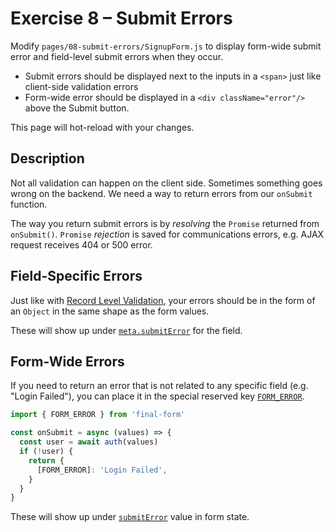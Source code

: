 
# Exercise 8 – Submit Errors

Modify `pages/08-submit-errors/SignupForm.js` to display form-wide submit error and field-level submit errors when they occur.

- Submit errors should be displayed next to the inputs in a `<span>` just like client-side validation errors
- Form-wide error should be displayed in a `<div className="error"/>` above the Submit button.

This page will hot-reload with your changes.

<SignupForm />

## Description

Not all validation can happen on the client side. Sometimes something goes wrong on the backend. We need a way to return errors from our `onSubmit` function.

The way you return submit errors is by _resolving_ the `Promise` returned from `onSubmit()`. `Promise` _rejection_ is saved for communications errors, e.g. AJAX request receives 404 or 500 error.

## Field-Specific Errors

Just like with [Record Level Validation](../04-validate-with-final-form), your errors should be in the form of an `Object` in the same shape as the form values.

These will show up under [`meta.submitError`](https://final-form.org/docs/final-form/types/FieldState#submiterror) for the field.

## Form-Wide Errors

If you need to return an error that is not related to any specific field (e.g. "Login Failed"), you can place it in the special reserved key [`FORM_ERROR`](https://final-form.org/docs/final-form/api#form_error).

```js
import { FORM_ERROR } from 'final-form'

const onSubmit = async (values) => {
  const user = await auth(values)
  if (!user) {
    return {
      [FORM_ERROR]: 'Login Failed',
    }
  }
}
```

These will show up under [`submitError`](https://final-form.org/docs/final-form/types/FormState#submiterror) value in form state.
